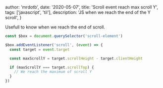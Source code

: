 
  author: 'mrdotb',
  date: '2020-05-07',
  title: 'Scroll event reach max scroll Y',
  tags: ['javascript', 'til'],
  description: 'JS when we reach the end of the Y scroll',
}


Usefull to know when we reach the end of scroll.

```javascript
const $box = document.querySelector('scroll-element')

$box.addEventListener('scroll', (event) => {
  const target = event.target

  const maxScrollY = target.scrollHeight - target.clientHeight

  if (maxScrollY === target.scrollTop) {
    // We reach the maximum of scroll Y
  }
})
```
